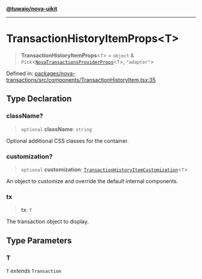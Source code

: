 [**@tuwaio/nova-uikit**](../../../README.md)

***

# TransactionHistoryItemProps\<T\>

> **TransactionHistoryItemProps**\<`T`\> = `object` & `Pick`\<[`NovaTransactionsProviderProps`](../providers/type-aliases/NovaTransactionsProviderProps.md)\<`T`\>, `"adapter"`\>

Defined in: [packages/nova-transactions/src/components/TransactionHistoryItem.tsx:35](https://github.com/TuwaIO/nova-uikit/blob/5c1f94b112c45e18313920ea0c67ba421cba2720/packages/nova-transactions/src/components/TransactionHistoryItem.tsx#L35)

## Type Declaration

### className?

> `optional` **className**: `string`

Optional additional CSS classes for the container.

### customization?

> `optional` **customization**: [`TransactionHistoryItemCustomization`](TransactionHistoryItemCustomization.md)\<`T`\>

An object to customize and override the default internal components.

### tx

> **tx**: `T`

The transaction object to display.

## Type Parameters

### T

`T` *extends* `Transaction`
